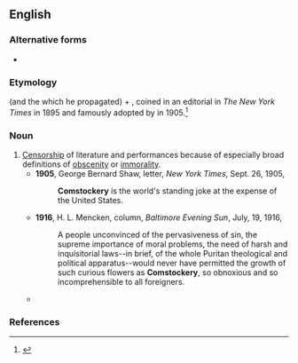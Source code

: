 ==English==

===Alternative forms===
* {{alter|en|Comstockery}}

===Etymology===
{{named-after|en|Anthony Comstock|wplink==|born=1844|died=1915}} (and the {{w|Comstock laws}} which he propagated) + {{m|en|-ery}}, coined in an editorial in ''The New York Times'' in 1895 and famously adopted by {{w|George Bernard Shaw}} in 1905.<ref>{{cite-journal|author=Craig L. LaMay|passage=The term 'Comstockery,' supposedly invented by George Bernard Shaw in 1905 when Comstock removed his play 'Man and Superman' from the public shelves at the New York Public Library, in fact first appeared as the title for a Times editorial in December 1895.|title=America's censor: Anthony Comstock and free speech|work=Communications and the Law|date=September 1997}}</ref>

===Noun===
{{en-noun|-}}

# [[censorship|Censorship]] of literature and performances because of especially broad definitions of [[obscenity]] or [[immorality]].
#* '''1905''', George Bernard Shaw, letter, ''New York Times'', Sept. 26, 1905,
#*: '''Comstockery''' is the world's standing joke at the expense of the United States.
#* '''1916''', H. L. Mencken, column, ''Baltimore Evening Sun'', July, 19, 1916,
#*: A people unconvinced of the pervasiveness of sin, the supreme importance of moral problems, the need of harsh and inquisitorial laws--in brief, of the whole Puritan theological and political apparatus--would never have permitted the growth of such curious flowers as '''Comstockery''', so obnoxious and so incomprehensible to all foreigners.
#* {{quote-web|en|work=New York Times|url=https://www.nytimes.com/2019/01/18/books/review/william-davies-nervous-states.html|title=Three Authors Consider Contemporary Politics, Anxiously|author=Mark Green|date=Jan. 18, 2019|passage=Yet while chiding extreme libertarianism, [David] Selbourne veers dangerously close to '''Comstockery''' in his tsk-tsking of noise that “masquerades as music,” gender fluidity, sperm banks, bad grammar, video plagiarists and other presumed vices.}}

===References===
<references/>